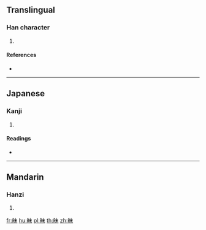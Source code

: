 {{character info/new}}
==Translingual==

===Han character===
{{Han char|rn=106|rad=白|as=05|sn=10|four=|canj=HADJ}}

# {{defn|Han|sort=白05}}

====References====
* {{Han ref|kx=0788.010|dkj=22715|dj=1202.100|hdz=42647.130|uh=768C|ud=30348}}

----

==Japanese==

===Kanji===
{{ja-kanji|grade=|rs=白05}}

# {{defn|lang=ja|sort=白05}}

====Readings====
* {{ja-readings|on=[[ばつ]] (batsu), [[まち]] (machi)|kun=|nanori=}}

----

==Mandarin==

===Hanzi===
{{cmn-hanzi|pin=[[huī]] ([[hui1]]), [[mò]] ([[mo4]])|wg=hui<sup>1</sup>, mo<sup>4</sup>}}

# {{defn|lang=cmn|sort=白05}}

[[fr:皌]]
[[hu:皌]]
[[pl:皌]]
[[th:皌]]
[[zh:皌]]